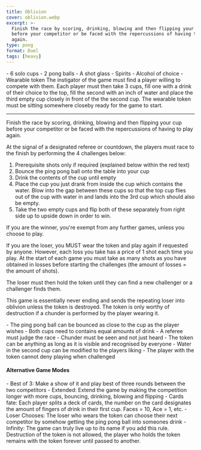 ```yaml
---
title: Oblivion
cover: oblivion.webp
excerpt: >-
  Finish the race by scoring, drinking, blowing and then flipping your cup
  before your competitor or be faced with the repercussions of having to play
  again.
type: pong
format: Duel
tags: [heavy]
---
```


<GameHero
  cover="/BeerGoggleGames/images/oblivion.webp"
  alt="Oblivion"
/>

<GameSection title="Equipment" icon="/BeerGoggleGames/images/liquor.webp">
-   6 solo cups
-   2 pong balls
-   A shot glass
-   Spirits
-   Alcohol of choice
-   Wearable token
</GameSection>

<GameSection title="Setup" icon="/BeerGoggleGames/images/settings.webp">
The instigator of the game must find a player willing to compete with them. Each player must then take 3 cups, fill one with a drink of their choice to the top, fill the second with an inch of water and place the third empty cup closely in front of the the second cup. The wearable token must be sitting somewhere closeby ready for the game to start.

* * *
</GameSection>

<GameSection title="Aim of the Game" icon="/BeerGoggleGames/images/target.webp">
<p>Finish the race by scoring, drinking, blowing and then flipping your cup before your competitor or be faced with the repercussions of having to play again.</p>
</GameSection>

<GameSection title="How to Play" icon="/BeerGoggleGames/images/question.webp">
At the signal of a designated referee or countdown, the players must race to the finish by performing the 4 challenges below:

1.  Prerequisite shots only if required (explained below within the red text)
2.  Bounce the ping pong ball onto the table into your cup
3.  Drink the contents of the cup until empty
4.  Place the cup you just drank from inside the cup which contains the water. Blow into the gap between these cups so that the top cup flies out of the cup with water in and lands into the 3rd cup which should also be empty.
5.  Take the two empty cups and flip both of these separately from right side up to upside down in order to win.

If you are the winner, you're exempt from any further games, unless you choose to play.

If you are the loser, you MUST wear the token and play again if requested by anyone. However, each loss you take has a price of 1 shot each time you play. At the start of each game you must take as many shots as you have obtained in losses before starting the challenges (the amount of losses = the amount of shots).

The loser must then hold the token until they can find a new challenger or a challenger finds them.

This game is essentially never ending and sends the repeating loser into oblivion unless the token is destroyed. The token is only worthy of destruction if a chunder is performed by the player wearing it.
</GameSection>

<GameSection title="Rules" icon="/BeerGoggleGames/images/rules.webp">
-   The ping pong ball can be bounced as close to the cup as the player wishes
-   Both cups need to contains equal amounts of drink
-   A referee must judge the race
-   Chunder must be seen and not just heard
-   The token can be anything as long as it is visible and recognised by everyone
-   Water in the second cup can be modified to the players liking
-   The player with the token cannot deny playing when challenged
</GameSection>

<GameSection title="Special Edition" icon="/BeerGoggleGames/images/special.webp">

<h4>Alternative Game Modes</h4>

<p></p>
</GameSection>

<GameSection title="Game Modes:" icon="/BeerGoggleGames/images/question.webp">
-   Best of 3: Make a show of it and play best of three rounds between the two competitors
-   Extended: Extend the game by making the competition longer with more cups, bouncing, drinking, blowing and flipping
-   Cards fate: Each player splits a deck of cards, the number on the card designates the amount of fingers of drink in their first cup. Faces = 10, Ace = 1, etc.
-   Loser Chooses: The loser who wears the token can choose their next competitor by somehow getting the ping pong ball into someones drink
-   Infinity: The game can truly live up to its name if you add this rule. Destruction of the token is not allowed, the player who holds the token remains with the token forever until passed to another.
</GameSection>

<ShareButtons title="Oblivion" />

<FeedbackCard>
</FeedbackCard>
